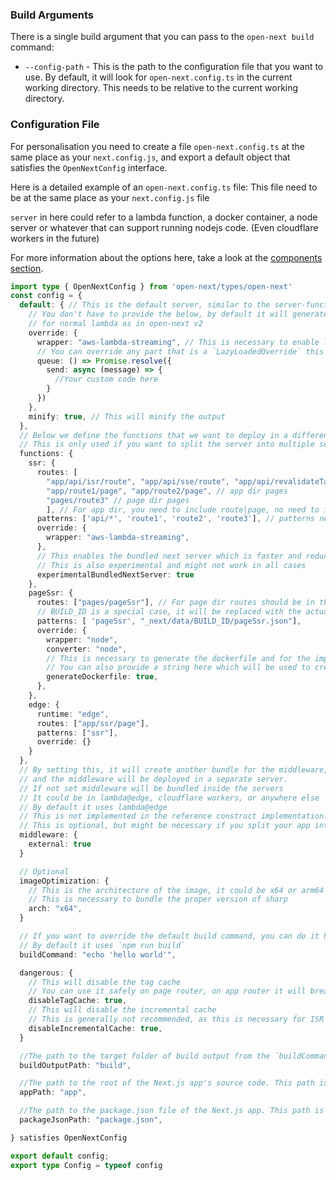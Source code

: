 ### Build Arguments

There is a single build argument that you can pass to the `open-next build` command: 
- `--config-path` - This is the path to the configuration file that you want to use. By default, it will look for `open-next.config.ts` in the current working directory. This needs to be relative to the current working directory.

### Configuration File

For personalisation you need to create a file `open-next.config.ts` at the same place as your `next.config.js`, and export a default object that satisfies the `OpenNextConfig` interface.

Here is a detailed example of an `open-next.config.ts` file: 
This file need to be at the same place as your `next.config.js` file

`server` in here could refer to a lambda function, a docker container, a node server or whatever that can support running nodejs code. (Even cloudflare workers in the future)

For more information about the options here, take a look at the [components section](/components/overview).

```ts
import type { OpenNextConfig } from 'open-next/types/open-next'
const config = {
  default: { // This is the default server, similar to the server-function in open-next v2
    // You don't have to provide the below, by default it will generate an output 
    // for normal lambda as in open-next v2
    override: { 
      wrapper: "aws-lambda-streaming", // This is necessary to enable lambda streaming
      // You can override any part that is a `LazyLoadedOverride` this way
      queue: () => Promise.resolve({
        send: async (message) => {
          //Your custom code here
        }
      })
    },
    minify: true, // This will minify the output
  },
  // Below we define the functions that we want to deploy in a different server
  // This is only used if you want to split the server into multiple servers
  functions: { 
    ssr: {
      routes: [
        "app/api/isr/route", "app/api/sse/route", "app/api/revalidateTag/route", // app dir Api routes
        "app/route1/page", "app/route2/page", // app dir pages
        "pages/route3" // page dir pages
        ], // For app dir, you need to include route|page, no need to include layout or loading
      patterns: ['api/*', 'route1', 'route2', 'route3'], // patterns needs to be in a cloudfront compatible format, this will be used to generate the output
      override: {
        wrapper: "aws-lambda-streaming",
      },
      // This enables the bundled next server which is faster and reduce the size of the server
      // This is also experimental and might not work in all cases
      experimentalBundledNextServer: true 
    },
    pageSsr: {
      routes: ["pages/pageSsr"], // For page dir routes should be in the form `pages/${route}` without the extension, it should match the filesystem
      // BUILD_ID is a special case, it will be replaced with the actual build id
      patterns: [ 'pageSsr', "_next/data/BUILD_ID/pageSsr.json"],
      override: {
        wrapper: "node",
        converter: "node",
        // This is necessary to generate the dockerfile and for the implementation to know that it needs to deploy on docker
        // You can also provide a string here which will be used to create the dockerfile
        generateDockerfile: true,
      },
    },
    edge: {
      runtime: "edge",
      routes: ["app/ssr/page"],
      patterns: ["ssr"],
      override: {}
    }    
  },
  // By setting this, it will create another bundle for the middleware, 
  // and the middleware will be deployed in a separate server. 
  // If not set middleware will be bundled inside the servers
  // It could be in lambda@edge, cloudflare workers, or anywhere else
  // By default it uses lambda@edge
  // This is not implemented in the reference construct implementation.
  // This is optional, but might be necessary if you split your app into multiple servers
  middleware: {
    external: true 
  }

  // Optional
  imageOptimization: {
    // This is the architecture of the image, it could be x64 or arm64
    // This is necessary to bundle the proper version of sharp
    arch: "x64", 
  }

  // If you want to override the default build command, you can do it here
  // By default it uses `npm run build`
  buildCommand: "echo 'hello world'",

  dangerous: {
    // This will disable the tag cache
    // You can use it safely on page router, on app router it will break revalidateTag and revalidatePath
    disableTagCache: true, 
    // This will disable the incremental cache
    // This is generally not recommended, as this is necessary for ISR AND SSG routes as well as the fetch cache
    disableIncrementalCache: true, 
  }

  //The path to the target folder of build output from the `buildCommand` option (the path which will contain the `.next` and `.open-next` folders). This path is relative from the current process.cwd() - Optional default to "."
  buildOutputPath: "build", 

  //The path to the root of the Next.js app's source code. This path is relative from the current process.cwd(). - Optional default to "."
  appPath: "app",

  //The path to the package.json file of the Next.js app. This path is relative from the current process.cwd(). - Optional
  packageJsonPath: "package.json",

} satisfies OpenNextConfig

export default config;
export type Config = typeof config
```